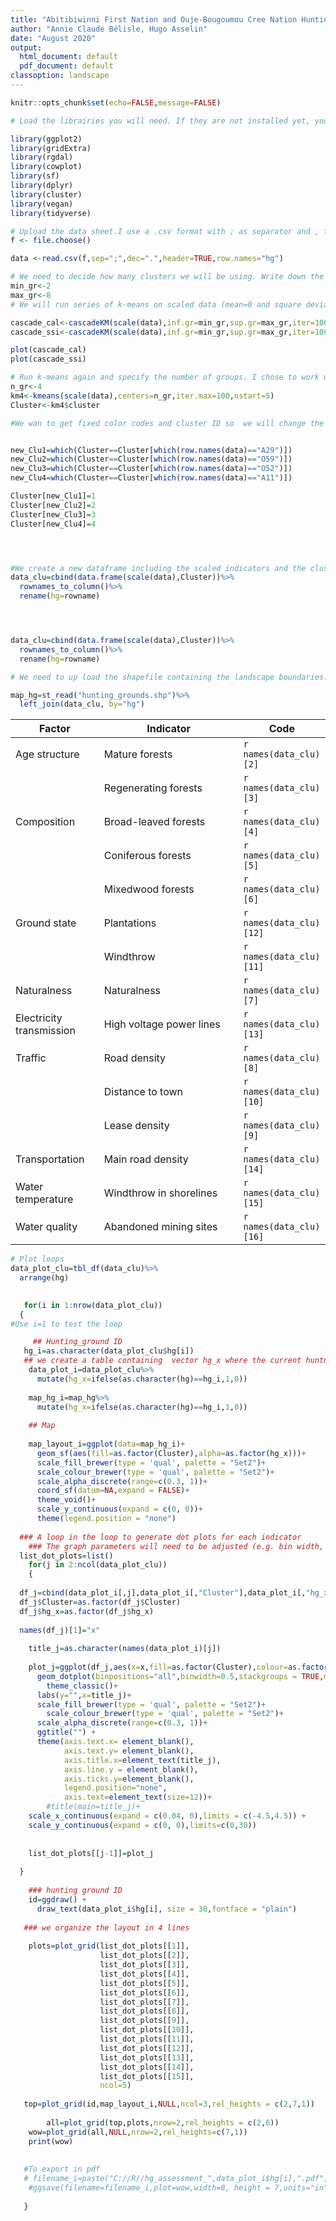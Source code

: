 ---
title: "Abitibiwinni First Nation and Ouje-Bougoumou Cree Nation Hunting Ground State Assessment"
author: "Annie Claude Bélisle, Hugo Asselin"
date: "August 2020"
output:
  html_document: default
  pdf_document: default
classoption: landscape
---

```{r setup, include=FALSE }
knitr::opts_chunk$set(echo=FALSE,message=FALSE)
```


```{r, include = FALSE} 

# Load the librairies you will need. If they are not installed yet, you will have to do that first: Tools-Install packages

library(ggplot2)
library(gridExtra)
library(rgdal)
library(cowplot)
library(sf)
library(dplyr)
library(cluster)
library(vegan)
library(tidyverse)

# Upload the data sheet.I use a .csv format with ; as separator and , for decimals.  
f <- file.choose()

data <-read.csv(f,sep=";",dec=".",header=TRUE,row.names="hg")

```


```{r, include = FALSE} 

# We need to decide how many clusters we will be using. Write down the minimum an maximum number of groups. 
min_gr<-2
max_gr<-8
# We will run series of k-means on scaled data (mean=0 and square deviation =1)and use SSI and Calinski indicators to find the optimal number of groups. . 

cascade_cal<-cascadeKM(scale(data),inf.gr=min_gr,sup.gr=max_gr,iter=100,criterion="calinski")
cascade_ssi<-cascadeKM(scale(data),inf.gr=min_gr,sup.gr=max_gr,iter=100,criterion="ssi")

plot(cascade_cal)
plot(cascade_ssi)

```

```{r ,include = FALSE} 

# Run k-means again and specify the number of groups. I chose to work with four based on calinski and ssi indices. 
n_gr<-4
km4<-kmeans(scale(data),centers=n_gr,iter.max=100,nstart=5)
Cluster<-km4$cluster

#We wan to get fixed color codes and cluster ID so  we will change the cluster ID according to preset codes based on known cluster members


new_Clu1=which(Cluster==Cluster[which(row.names(data)=="A29")])
new_Clu2=which(Cluster==Cluster[which(row.names(data)=="O59")])
new_Clu3=which(Cluster==Cluster[which(row.names(data)=="O52")])
new_Clu4=which(Cluster==Cluster[which(row.names(data)=="A11")])

Cluster[new_Clu1]=1
Cluster[new_Clu2]=2
Cluster[new_Clu3]=3
Cluster[new_Clu4]=4




#We create a new dataframe including the scaled indicators and the cluster
data_clu=cbind(data.frame(scale(data),Cluster))%>%
  rownames_to_column()%>%
  rename(hg=rowname)




data_clu=cbind(data.frame(scale(data),Cluster))%>%
  rownames_to_column()%>%
  rename(hg=rowname)


```

```{r, include = FALSE} 
# We need to up load the shapefile containing the landscape boundaries. If the shapefile is not located in the same forlder as the .rmd file, it will be necessary to indicate the full direction. The shapefile needs to be in the desired projection. 

map_hg=st_read("hunting_grounds.shp")%>%
  left_join(data_clu, by="hg")

```



|Factor                  | Indicator                              | Code                   |
|------------------------| -------------------------------------  | -----------------------|
|Age structure           |Mature forests                          | `r names(data_clu)[2]` |    
|                        |Regenerating forests                    | `r names(data_clu)[3]` |
|Composition             |Broad-leaved forests                    | `r names(data_clu)[4]` |
|                        |Coniferous forests                      | `r names(data_clu)[5]` |
|                        |Mixedwood forests                       | `r names(data_clu)[6]` |
|Ground state            |Plantations                             | `r names(data_clu)[12]`|
|                        |Windthrow                               | `r names(data_clu)[11]`|
|Naturalness             |Naturalness                             | `r names(data_clu)[7]` |
|Electricity transmission|High voltage power lines                | `r names(data_clu)[13]`|
|Traffic                 |Road density                            | `r names(data_clu)[8]` |
|                        |Distance to town                        | `r names(data_clu)[10]`|
|                        |Lease density                           | `r names(data_clu)[9]` |
|Transportation          |Main road density                       | `r names(data_clu)[14]`|
|Water temperature       |Windthrow in shorelines                 | `r names(data_clu)[15]`|
|Water quality           |Abandoned mining sites                  | `r names(data_clu)[16]`|


```{r, warning = FALSE,out.height="120%",out.width="120%",fig.height=8} 
# Plot loops
data_plot_clu=tbl_df(data_clu)%>%
  arrange(hg)

  
   for(i in 1:nrow(data_plot_clu))
  {
#Use i=1 to test the loop

     ## Hunting_ground ID
   hg_i=as.character(data_plot_clu$hg[i])
   ## we create a table containing  vector hg_x where the current huntng ground has a value of 1 anf others have a value of 0 
    data_plot_i=data_plot_clu%>%
      mutate(hg_x=ifelse(as.character(hg)==hg_i,1,0))
    
    map_hg_i=map_hg%>%
      mutate(hg_x=ifelse(as.character(hg)==hg_i,1,0))
    
    ## Map
  
    map_layout_i=ggplot(data=map_hg_i)+
      geom_sf(aes(fill=as.factor(Cluster),alpha=as.factor(hg_x)))+
      scale_fill_brewer(type = 'qual', palette = "Set2")+
      scale_colour_brewer(type = 'qual', palette = "Set2")+
      scale_alpha_discrete(range=c(0.3, 1))+
      coord_sf(datum=NA,expand = FALSE)+
      theme_void()+
      scale_y_continuous(expand = c(0, 0))+
      theme(legend.position = "none")
    
  ### A loop in the loop to generate dot plots for each indicator
    ### The graph parameters will need to be adjusted (e.g. bin width, x and y limits)
  list_dot_plots=list()
    for(j in 2:ncol(data_plot_clu))
    {
    
  df_j=cbind(data_plot_i[,j],data_plot_i[,"Cluster"],data_plot_i[,"hg_x"])
  df_j$Cluster=as.factor(df_j$Cluster)
  df_j$hg_x=as.factor(df_j$hg_x)
  
  names(df_j)[1]="x"
  
    title_j=as.character(names(data_plot_i)[j])
      
    plot_j=ggplot(df_j,aes(x=x,fill=as.factor(Cluster),colour=as.factor(Cluster),alpha=hg_x))+
      geom_dotplot(binpositions="all",binwidth=0.5,stackgroups = TRUE,method="histodot")+
        theme_classic()+
      labs(y="",x=title_j)+
      scale_fill_brewer(type = 'qual', palette = "Set2")+
        scale_colour_brewer(type = 'qual', palette = "Set2")+
      scale_alpha_discrete(range=c(0.3, 1))+
      ggtitle("") +
      theme(axis.text.x= element_blank(),
            axis.text.y= element_blank(),
            axis.title.x=element_text(title_j),
            axis.line.y = element_blank(),
            axis.ticks.y=element_blank(),
            legend.position="none",
            axis.text=element_text(size=12))+
        #title(main=title_j)+
    scale_x_continuous(expand = c(0.04, 0),limits = c(-4.5,4.5)) + 
    scale_y_continuous(expand = c(0, 0),limits=c(0,30))
      
    
    list_dot_plots[[j-1]]=plot_j
    
  }
      
    ### hunting ground ID
    id=ggdraw() + 
      draw_text(data_plot_i$hg[i], size = 30,fontface = "plain") 
    
   ### we organize the layout in 4 lines
    
    plots=plot_grid(list_dot_plots[[1]],
                    list_dot_plots[[2]],
                    list_dot_plots[[3]],
                    list_dot_plots[[4]],
                    list_dot_plots[[5]],
                    list_dot_plots[[6]],
                    list_dot_plots[[7]],
                    list_dot_plots[[8]],
                    list_dot_plots[[9]],
                    list_dot_plots[[10]],
                    list_dot_plots[[11]],
                    list_dot_plots[[12]],
                    list_dot_plots[[13]],
                    list_dot_plots[[14]],
                    list_dot_plots[[15]],
                    ncol=5)
    
   top=plot_grid(id,map_layout_i,NULL,ncol=3,rel_heights = c(2,7,1))
    
        all=plot_grid(top,plots,nrow=2,rel_heights = c(2,6))
    wow=plot_grid(all,NULL,nrow=2,rel_heights=c(7,1))
    print(wow)
    
    
   #To export in pdf
   # filename_i=paste("C://R//hg_assessment_",data_plot_i$hg[i],".pdf",sep="")
    #ggsave(filename=filename_i,plot=wow,width=8, height = 7,units="in")
    
   } 

```

